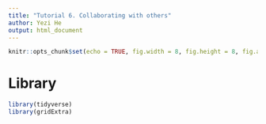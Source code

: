 ```yaml
---
title: "Tutorial 6. Collaborating with others"
author: Yezi He
output: html_document
---
```


```r
knitr::opts_chunk$set(echo = TRUE, fig.width = 8, fig.height = 8, fig.alig = "center")
```

# Library
```r
library(tidyverse)
library(gridExtra)
```